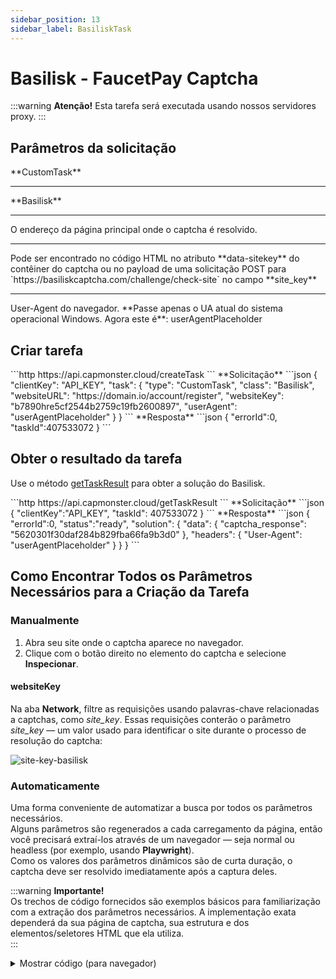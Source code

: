 ```yaml
---
sidebar_position: 13
sidebar_label: BasiliskTask
---
```





# Basilisk - FaucetPay Captcha

<PriceBlockWrap>
  <PriceBlock title="Basilisk" name="basiliskToken"/>
</PriceBlockWrap>

:::warning **Atenção!**
Esta tarefa será executada usando nossos servidores proxy.
:::

## Parâmetros da solicitação
<TabItem value="proxyless" label="RecaptchaV2EnterpriseTaskProxyless (sem proxy)" default className="bordered-panel">
<ParamItem title="type" required type="string" />
**CustomTask**

---

<ParamItem title="class" required type="string" />
**Basilisk**

---

<ParamItem title="websiteURL" required type="string" />
O endereço da página principal onde o captcha é resolvido.

---

<ParamItem title="websiteKey" required type="string" />
Pode ser encontrado no código HTML no atributo **data-sitekey** do contêiner do captcha ou no payload de uma solicitação POST para `https://basiliskcaptcha.com/challenge/check-site` no campo **site_key**

---

<ParamItem title="userAgent" type="string" />
User-Agent do navegador. **Passe apenas o UA atual do sistema operacional Windows. Agora este é**: userAgentPlaceholder 

</TabItem>

## Criar tarefa


<TabItem value="proxyless" label="RecaptchaV2TaskProxyless (sem proxy)" default className="method-panel">
<MethodItem>
```http
https://api.capmonster.cloud/createTask
```
</MethodItem>
<MethodDescription>
**Solicitação**
```json
{
   "clientKey": "API_KEY",
   "task": {
       "type": "CustomTask",
       "class": "Basilisk",
       "websiteURL": "https://domain.io/account/register",
       "websiteKey": "b7890hre5cf2544b2759c19fb2600897",
       "userAgent": "userAgentPlaceholder"
   }
}
```
**Resposta**
```json
{
  "errorId":0,
  "taskId":407533072
}
```

</MethodDescription>
</TabItem>

## Obter o resultado da tarefa
Use o método [getTaskResult](../api/methods/get-task-result.md) para obter a solução do Basilisk.

<TabItem value="proxyless" label="GeeTestTaskProxyless (sem proxy)" default className="method-panel-full">
<MethodItem>
```http
https://api.capmonster.cloud/getTaskResult
```
</MethodItem>
<MethodDescription>
**Solicitação**
```json
{
  "clientKey":"API_KEY",
  "taskId": 407533072
}
```
**Resposta**
```json
{
   "errorId":0,
   "status":"ready",
   "solution": {
      "data": {
           "captcha_response": "5620301f30daf284b829fba66fa9b3d0"
       },
       "headers": {
           "User-Agent": "userAgentPlaceholder"
       }
   }
}
```
</MethodDescription>
</TabItem>

## Como Encontrar Todos os Parâmetros Necessários para a Criação da Tarefa

### Manualmente

1. Abra seu site onde o captcha aparece no navegador.
2. Clique com o botão direito no elemento do captcha e selecione **Inspecionar**.

#### websiteKey

Na aba **Network**, filtre as requisições usando palavras-chave relacionadas a captchas, como *site_key*. Essas requisições conterão o parâmetro *site_key* — um valor usado para identificar o site durante o processo de resolução do captcha:

![site-key-basilisk](images\basilisk\site-key.png)

### Automaticamente

Uma forma conveniente de automatizar a busca por todos os parâmetros necessários.  
Alguns parâmetros são regenerados a cada carregamento da página, então você precisará extraí-los através de um navegador — seja normal ou headless (por exemplo, usando **Playwright**).  
Como os valores dos parâmetros dinâmicos são de curta duração, o captcha deve ser resolvido imediatamente após a captura deles.

:::warning **Importante!**  
Os trechos de código fornecidos são exemplos básicos para familiarização com a extração dos parâmetros necessários. A implementação exata dependerá da sua página de captcha, sua estrutura e dos elementos/seletores HTML que ela utiliza.  
:::

<Tabs className="full-width-tabs filled-tabs request-tabs">
  <TabItem value="js" label="JavaScript" default className="method-panel">
    <details>
      <summary>Mostrar código (para navegador)</summary>
      ```js
      // Procure por um elemento com o atributo data-sitekey
      const captchaElement = document.querySelector('[data-sitekey]');

      // Extraia o valor do sitekey
      if (captchaElement) {
        const siteKey = captchaElement.getAttribute('data-sitekey');
        console.log('Site-key encontrado:', siteKey);
      } else {
        console.log('site-key não encontrado');
      }
      ```
    </details>

    <details>
      <summary>Mostrar código (Node.js)</summary>
      ```js
      import { chromium } from 'playwright';

      async function extractSiteKey() {
        const browser = await chromium.launch({ headless: true });
        const page = await browser.newPage();

        const url = 'https://example.com';
        await page.goto(url);

        // Procure por um elemento com o atributo data-sitekey
        const captchaElement = await page.$('[data-sitekey]');

        // Extraia o valor do sitekey
        if (captchaElement) {
          const siteKey = await captchaElement.getAttribute('data-sitekey');
          console.log('Site-key encontrado:', siteKey);
        } else {
          console.log('site-key não encontrado');
        }

        await browser.close();
      }

      extractSiteKey();
      ```
    </details>
  </TabItem>

  <TabItem value="python" label="Python" className="method-panel">
    <details>
      <summary>Mostrar código</summary>
      ```python
      import asyncio
      from playwright.async_api import async_playwright

      async def main():
          async with async_playwright() as p:
              browser = await p.chromium.launch(headless=False)
              page = await browser.new_page()

              url = 'https://example.com/captcha-page'
              await page.goto(url)

              # Procure por um elemento com o atributo data-sitekey
              captcha_element = await page.query_selector('[data-sitekey]')

              # Extraia o valor do sitekey se o elemento for encontrado
              if captcha_element:
                  site_key = await captcha_element.get_attribute('data-sitekey')
                  print('Site-key encontrado:', site_key)
              else:
                  print('site-key não encontrado')

              await browser.close()

      asyncio.run(main())
      ```
    </details>
  </TabItem>

  <TabItem value="csharp" label="C#" className="method-panel">
    <details>
      <summary>Mostrar código</summary>
      ```csharp
      using System;
      using System.Threading.Tasks;
      using Microsoft.Playwright;

      class Program
      {
          static async Task Main(string[] args)
          {
              string url = "https://example.com/captcha-page";

              using var playwright = await Playwright.CreateAsync();
              var browser = await playwright.Chromium.LaunchAsync(new BrowserTypeLaunchOptions { 
              Headless = false });
              var page = await browser.NewPageAsync();

              await page.GotoAsync(url);

              // Procure por um elemento com o atributo data-sitekey
              var captchaElement = await page.QuerySelectorAsync("[data-sitekey]");

              // Extraia o valor do sitekey se o elemento for encontrado
              if (captchaElement != null)
              {
                  var siteKey = await captchaElement.GetAttributeAsync("data-sitekey");
                  Console.WriteLine("Site-key encontrado: " + siteKey);
              }
              else
              {
                  Console.WriteLine("site-key não encontrado");
              }

              await browser.CloseAsync();
          }
      }
      ```
    </details>
  </TabItem>
</Tabs>

## Usar biblioteca SDK

<Tabs className="full-width-tabs filled-tabs request-tabs" groupId="captcha-type">
	<TabItem value="js" label="JavaScript" default className="method-panel">
		```js
		// https://github.com/ZennoLab/capmonstercloud-client-js

		import { CapMonsterCloudClientFactory, ClientOptions, BasiliskRequest } from '@zennolab_com/capmonstercloud-client';

		document.addEventListener('DOMContentLoaded', async () => {
			const cmcClient = CapMonsterCloudClientFactory.Create(new ClientOptions({ clientKey: '<your capmonster.cloud API key>' }));
			console.log(await cmcClient.getBalance());

			const basiliskRequest = new BasiliskRequest({
				websiteURL: 'https://example.com',
				websiteKey: 'websiteKey',
			});

			console.log(await cmcClient.Solve(basiliskRequest));
		});
		```
	</TabItem>

  <TabItem value="python" label="Python" default className="method-panel">
    ```python
    # https://github.com/ZennoLab/capmonstercloud-client-python

    import asyncio
    from capmonstercloudclient import CapMonsterClient, ClientOptions
    from capmonstercloudclient.requests import BasiliskCustomTaskProxylessRequest

    client_options = ClientOptions(api_key="your_api_key")  # Replace with your CapMonster Cloud API key
    cap_monster_client = CapMonsterClient(options=client_options)

    basilisk_request = BasiliskCustomTaskProxylessRequest(
        websiteUrl="https://example.com",  # URL with captcha
        websiteKey="b3760bfe5cf4254b2759c19fg2698og"  # Replace with the correct website key
    )

    async def solve_captcha():
        return await cap_monster_client.solve_captcha(basilisk_request)

    responses = asyncio.run(solve_captcha())
    print(responses)
    ```
  </TabItem>

  <TabItem value="csharp" label="C#" className="method-panel">
    ```csharp
    // https://github.com/ZennoLab/capmonstercloud-client-dotnet

    using Zennolab.CapMonsterCloud.Requests;
    using Zennolab.CapMonsterCloud;

    class Program
    {
        static async Task Main(string[] args)
        {
            var clientOptions = new ClientOptions
            {
                ClientKey = "your_api_key" // Replace with your CapMonster Cloud API key
            };

            var cmCloudClient = CapMonsterCloudClientFactory.Create(clientOptions);

            var basiliskRequest = new BasiliskCustomTaskProxylessRequest
            {
                WebsiteUrl = "https://example.com", // URL with captcha
                WebsiteKey = "b3760bfe5cf4254b2759c19fg2698og" // Replace with the correct website key
            };

            var basiliskResult = await cmCloudClient.SolveAsync(basiliskRequest);

            Console.WriteLine("Captcha Solution: " + string.Join(", ", basiliskResult.Solution.Data));
            Console.WriteLine("Captcha Solution: " + string.Join(", ", basiliskResult.Solution.Headers));
        }
    }
    ```
  </TabItem>
</Tabs>